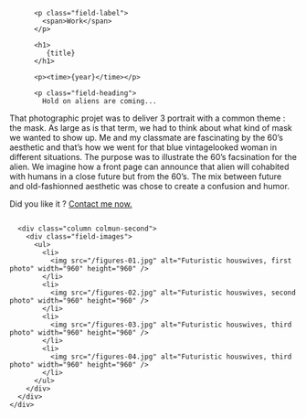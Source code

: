 

<Layout class="work" title={title}>
  <main class="region-content work">
    <div class="region">
      <div class="column column-first">
        <div class="field-body">

          <p class="field-label">
            <span>Work</span>
          </p>

          <h1>
             {title}
          </h1>

          <p><time>{year}</time></p>

          <p class="field-heading">
            Hold on aliens are coming...

</p>
That photographic projet was to deliver 3 portrait with a common theme : the mask. 
As large as is that term, we had to think about what kind of mask we wanted to show up.
Me and my classmate are fascinating by the 60’s aesthetic and that’s how we went for that blue vintagelooked woman in different situations. The purpose was to illustrate the 60’s facsination for the alien. 
We imagine how a front page can announce that alien will cohabited with humans in a close future but from the 60’s. 
The mix between future and old-fashionned aesthetic was chose to create a confusion and humor. 
          <p class="field-action">
            Did you like it ?
            <a href="mailto:chiara@mendolia.ch" title="Contact me">
                <span>Contact me now.</span>
            </a>
          </p>
        </div>
      </div>

      <div class="column colmun-second">
        <div class="field-images">
          <ul>
            <li>
              <img src="/figures-01.jpg" alt="Futuristic houswives, first photo" width="960" height="960" />
            </li>
            <li>
              <img src="/figures-02.jpg" alt="Futuristic houswives, second photo" width="960" height="960" />
            </li>
            <li>
              <img src="/figures-03.jpg" alt="Futuristic houswives, third photo" width="960" height="960" />
            </li>
            <li>
              <img src="/figures-04.jpg" alt="Futuristic houswives, third photo" width="960" height="960" />
            </li>
          </ul>
        </div>
      </div>
    </div>

  </main>
</Layout>
